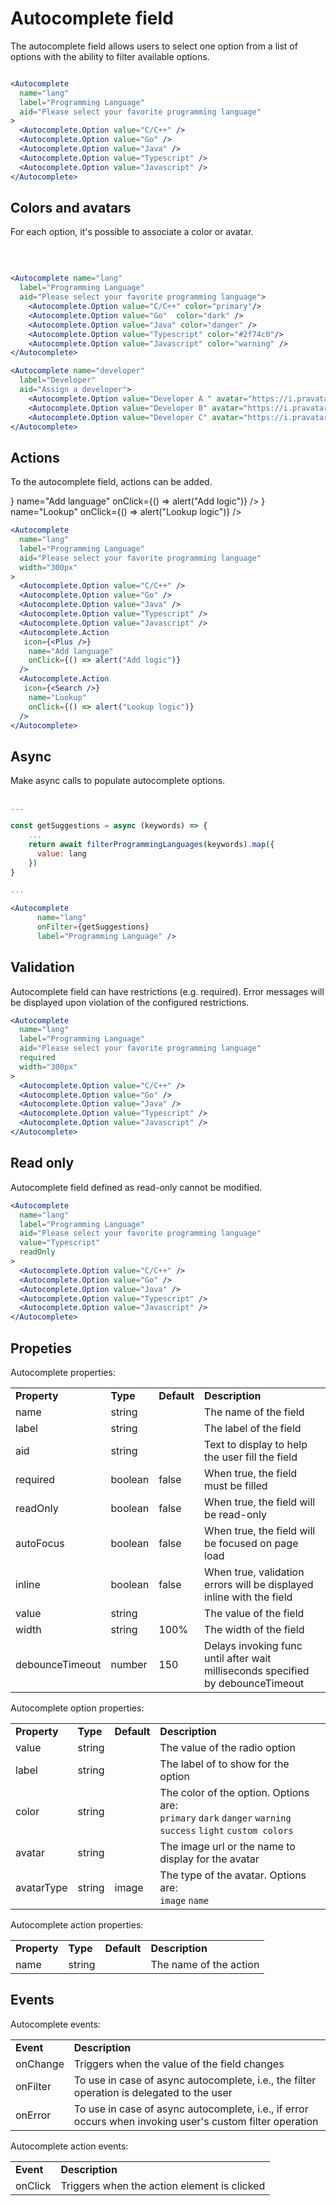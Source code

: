 
<Meta title="Components/Data Input/Autocomplete" />

# Autocomplete field

The autocomplete field allows users to select one option from a list of options with the ability to filter available options.

<Unstyled>
  <Autocomplete
    name="lang"
    label="Programming Language"
    aid="Please select your favorite programming language"
    width="300px"
  >
    <Autocomplete.Option value="C/C++" />
    <Autocomplete.Option value="Go" />
    <Autocomplete.Option value="Java" />
    <Autocomplete.Option value="Javascript" />
  </Autocomplete>
</Unstyled>

```jsx

<Autocomplete
  name="lang"
  label="Programming Language"
  aid="Please select your favorite programming language"
>
  <Autocomplete.Option value="C/C++" />
  <Autocomplete.Option value="Go" />
  <Autocomplete.Option value="Java" />
  <Autocomplete.Option value="Typescript" />
  <Autocomplete.Option value="Javascript" />
</Autocomplete>

````

## Colors and avatars

For each option, it's possible to associate a color or avatar.

<Unstyled>
  <Autocomplete name="lang"
    label="Programming Language"
    aid="Please select your favorite programming language"
    width="300px">
      <Autocomplete.Option value="C/C++" color="primary"/>
      <Autocomplete.Option value="Go"  color="dark" />
      <Autocomplete.Option value="Java" color="danger" />
      <Autocomplete.Option value="Typescript" color="#2f74c0"/>
      <Autocomplete.Option value="Javascript" color="warning" />
  </Autocomplete>
</Unstyled>

<br />

<Unstyled>
<Autocomplete name="developer"
  label="Developer"
  aid="Assign a developer"
  width="300px">
    <Autocomplete.Option value="Developer A " avatar="https://i.pravatar.cc/150?u=a042581f4e29026704a" />
    <Autocomplete.Option value="Developer B" avatar="https://i.pravatar.cc/150?u=a042581f4e29026704b"/>
    <Autocomplete.Option value="Developer C" avatar="https://i.pravatar.cc/150?u=a042581f4e29026704c"/>
</Autocomplete>
</Unstyled>

```jsx

<Autocomplete name="lang"
  label="Programming Language"
  aid="Please select your favorite programming language">
    <Autocomplete.Option value="C/C++" color="primary"/>
    <Autocomplete.Option value="Go"  color="dark" />
    <Autocomplete.Option value="Java" color="danger" />
    <Autocomplete.Option value="Typescript" color="#2f74c0"/>
    <Autocomplete.Option value="Javascript" color="warning" />
</Autocomplete>

<Autocomplete name="developer"
  label="Developer"
  aid="Assign a developer">
    <Autocomplete.Option value="Developer A " avatar="https://i.pravatar.cc/150?u=a042581f4e29026704a" />
    <Autocomplete.Option value="Developer B" avatar="https://i.pravatar.cc/150?u=a042581f4e29026704b"/>
    <Autocomplete.Option value="Developer C" avatar="https://i.pravatar.cc/150?u=a042581f4e29026704c"/>
</Autocomplete>

````

## Actions

To the autocomplete field, actions can be added.

<Unstyled>
<Autocomplete
  name="lang"
  label="Programming Language"
  aid="Please select your favorite programming language"
  width="300px"
>
  <Autocomplete.Option value="C/C++" />
  <Autocomplete.Option value="Go" />
  <Autocomplete.Option value="Java" />
  <Autocomplete.Option value="Typescript" />
  <Autocomplete.Option value="Javascript" />
  <Autocomplete.Action
   icon={<PlusLg />}
    name="Add language"
    onClick={() => alert("Add logic")}
  />
  <Autocomplete.Action
   icon={<Search />}
    name="Lookup"
    onClick={() => alert("Lookup logic")}
  />
</Autocomplete>
</Unstyled>

```jsx
<Autocomplete
  name="lang"
  label="Programming Language"
  aid="Please select your favorite programming language"
  width="300px"
>
  <Autocomplete.Option value="C/C++" />
  <Autocomplete.Option value="Go" />
  <Autocomplete.Option value="Java" />
  <Autocomplete.Option value="Typescript" />
  <Autocomplete.Option value="Javascript" />
  <Autocomplete.Action
   icon={<Plus />}
    name="Add language"
    onClick={() => alert("Add logic")}
  />
  <Autocomplete.Action
   icon={<Search />}
    name="Lookup"
    onClick={() => alert("Lookup logic")}
  />
</Autocomplete>
```

## Async

Make async calls to populate autocomplete options.

<Unstyled>
<AutocompleteAsyncExample />
</Unstyled>

```jsx

...

const getSuggestions = async (keywords) => {
    ...
    return await filterProgrammingLanguages(keywords).map({
      value: lang
    })
}

...

<Autocomplete
      name="lang"
      onFilter={getSuggestions}
      label="Programming Language" />

```

## Validation

Autocomplete field can have restrictions (e.g. required). Error messages will be displayed upon violation of the configured restrictions.

<Unstyled>
<Autocomplete
  name="lang"
  label="Programming Language"
  aid="Please select your favorite programming language"
  required
  width="300px"
>
  <Autocomplete.Option value="C/C++" />
  <Autocomplete.Option value="Go" />
  <Autocomplete.Option value="Java" />
  <Autocomplete.Option value="Typescript" />
  <Autocomplete.Option value="Javascript" />
</Autocomplete>
</Unstyled>

```jsx
<Autocomplete
  name="lang"
  label="Programming Language"
  aid="Please select your favorite programming language"
  required
  width="300px"
>
  <Autocomplete.Option value="C/C++" />
  <Autocomplete.Option value="Go" />
  <Autocomplete.Option value="Java" />
  <Autocomplete.Option value="Typescript" />
  <Autocomplete.Option value="Javascript" />
</Autocomplete>
```

## Read only

Autocomplete field defined as read-only cannot be modified.

<Unstyled>
<Autocomplete
  name="lang"
  label="Programming Language"
  aid="Please select your favorite programming language"
  readOnly
  value="Typescript"
  width="300px"
>
  <Autocomplete.Option value="C/C++" />
  <Autocomplete.Option value="Go" />
  <Autocomplete.Option value="Java" />
  <Autocomplete.Option value="Typescript" />
  <Autocomplete.Option value="Javascript" />
</Autocomplete>
</Unstyled>

```jsx
<Autocomplete
  name="lang"
  label="Programming Language"
  aid="Please select your favorite programming language"
  value="Typescript"
  readOnly
>
  <Autocomplete.Option value="C/C++" />
  <Autocomplete.Option value="Go" />
  <Autocomplete.Option value="Java" />
  <Autocomplete.Option value="Typescript" />
  <Autocomplete.Option value="Javascript" />
</Autocomplete>
```

## Propeties

Autocomplete properties:

<table>
  <tr>
    <td>
      <strong>Property</strong>
    </td>
    <td>
      <strong>Type</strong>
    </td>
    <td>
      <strong>Default</strong>
    </td>
    <td>
      <strong>Description</strong>
    </td>
  </tr>
  <tr>
    <td>name</td>
    <td>string</td>
    <td></td>
    <td>The name of the field</td>
  </tr>
  <tr>
    <td>label</td>
    <td>string</td>
    <td></td>
    <td>The label of the field</td>
  </tr>
  <tr>
    <td>aid</td>
    <td>string</td>
    <td></td>
    <td>Text to display to help the user fill the field</td>
  </tr>
  <tr>
    <td>required</td>
    <td>boolean</td>
    <td>false</td>
    <td>When true, the field must be filled</td>
  </tr>
  <tr>
    <td>readOnly</td>
    <td>boolean</td>
    <td>false</td>
    <td>When true, the field will be read-only</td>
  </tr>
  <tr>
    <td>autoFocus</td>
    <td>boolean</td>
    <td>false</td>
    <td>When true, the field will be focused on page load</td>
  </tr>
  <tr>
    <td>inline</td>
    <td>boolean</td>
    <td>false</td>
    <td>
      When true, validation errors will be displayed inline with the field
    </td>
  </tr>
  <tr>
    <td>value</td>
    <td>string</td>
    <td></td>
    <td>The value of the field</td>
  </tr>
  <tr>
    <td>width</td>
    <td>string</td>
    <td>100%</td>
    <td>The width of the field</td>
  </tr>
  <tr>
    <td>debounceTimeout</td>
    <td>number</td>
    <td>150</td>
    <td>
      Delays invoking func until after wait milliseconds specified by
      debounceTimeout
    </td>
  </tr>
</table>

Autocomplete option properties:

<table>
  <tr>
    <td>
      <strong>Property</strong>
    </td>
    <td>
      <strong>Type</strong>
    </td>
    <td>
      <strong>Default</strong>
    </td>
    <td>
      <strong>Description</strong>
    </td>
  </tr>
  <tr>
    <td>value</td>
    <td>string</td>
    <td></td>
    <td>The value of the radio option</td>
  </tr>
  <tr>
    <td>label</td>
    <td>string</td>
    <td></td>
    <td>The label of to show for the option</td>
  </tr>
  <tr>
    <td>color</td>
    <td>string</td>
    <td></td>
    <td>
      The color of the option. Options are: <br />
      <code>primary</code>
      <code>dark</code>
      <code>danger</code>
      <code>warning</code>
      <code>success</code>
      <code>light</code>
      <code>custom colors</code>
    </td>
  </tr>
  <tr>
    <td>avatar</td>
    <td>string</td>
    <td></td>
    <td>The image url or the name to display for the avatar</td>
  </tr>
  <tr>
    <td>avatarType</td>
    <td>string</td>
    <td>image</td>
    <td>
      The type of the avatar. Options are: <br />
      <code>image</code>
      <code>name</code>
    </td>
  </tr>
</table>

Autocomplete action properties:

<table>
  <tr>
    <td>
      <strong>Property</strong>
    </td>
    <td>
      <strong>Type</strong>
    </td>
    <td>
      <strong>Default</strong>
    </td>
    <td>
      <strong>Description</strong>
    </td>
  </tr>
  <tr>
    <td>name</td>
    <td>string</td>
    <td></td>
    <td>The name of the action</td>
  </tr>
</table>

## Events

Autocomplete events:

<table>
  <tr>
    <td>
      <strong>Event</strong>
    </td>
    <td>
      <strong>Description</strong>
    </td>
  </tr>
  <tr>
    <td>onChange</td>
    <td>Triggers when the value of the field changes</td>
  </tr>
   <tr>
    <td>onFilter</td>
    <td>To use in case of async autocomplete, i.e., the filter operation is delegated to the user</td>
  </tr>
    <tr>
    <td>onError</td>
    <td>To use in case of async autocomplete, i.e., if error occurs when invoking user's custom filter operation</td>
  </tr>
</table>

Autocomplete action events:

<table>
  <tr>
    <td>
      <strong>Event</strong>
    </td>
    <td>
      <strong>Description</strong>
    </td>
  </tr>
  <tr>
    <td>onClick</td>
    <td>Triggers when the action element is clicked</td>
  </tr>
</table>